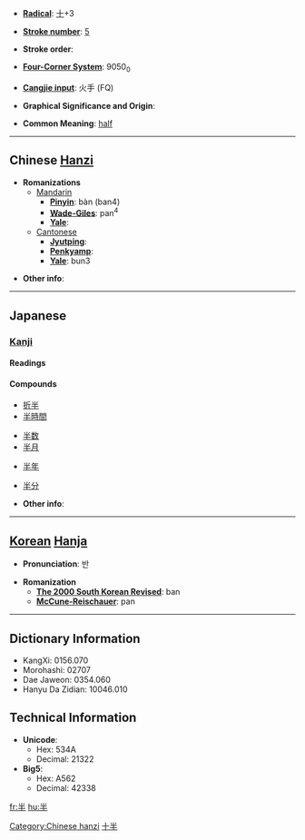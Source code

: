 * '''[[Wiktionary:Chinese radical index| Radical]]''': [[Wiktionary:Chinese radical index 十|十]]+3

* '''[[Wiktionary:Chinese total strokes index|Stroke number]]''': [[Wiktionary:Chinese total strokes index 5|5]]

* '''Stroke order''': 

* '''[[Wiktionary:Chinese four corner index|Four-Corner System]]''': 9050<sub>0</sub>

* '''[[Wiktionary:Chinese Cangjie index|Cangjie input]]''': 火手 (FQ)

* '''Graphical Significance and Origin''': 

* '''Common Meaning''': [[half]]

----

== Chinese [[Hanzi]] ==

* '''Romanizations'''
** [[Mandarin]]
*** '''[[Pinyin]]''': bàn (ban4)
*** '''[[Wade-Giles]]''': pan<sup>4</sup>
*** '''[[Yale]]''': 
**[[Cantonese]]
***'''[[Jyutping]]''':
***'''[[Penkyamp]]''': 
***'''[[Yale]]''': bun3

* '''Other info''': 

----

== Japanese == 
===[[Kanji]]===
{{ja-kanji|grade=2}}
====Readings====
{{ja-readings|on=[[はん]] (han)|kun=[[なかば]] (nakaba), [[なかばする]] (nakabasuru)}}
====Compounds====
{{top4}}
*[[折半]]
*[[半時間]]
{{mid4}}
*[[半数]]
*[[半月]]
{{mid4}}
*[[半年]]
{{mid4}}
*[[半分]]
{{bottom}}
* '''Other info''':  

----

== [[Korean]] [[Hanja]] ==

* '''Pronunciation''': 반

* '''Romanization'''
** '''[[The 2000 South Korean Revised Romanization|The 2000 South Korean Revised]]''': ban
** '''[[McCune-Reischauer]]''': pan

----

== Dictionary Information ==

* KangXi: 0156.070
* Morohashi: 02707
* Dae Jaweon: 0354.060
* Hanyu Da Zidian: 10046.010

== Technical Information ==

* '''Unicode''':
** Hex: 534A
** Decimal: 21322
* '''Big5''':
** Hex: A562
** Decimal: 42338

[[Category:Chinese hanzi]]
[[Category:Japanese kanji|十半]]

[[fr:半]]
[[hu:半]]